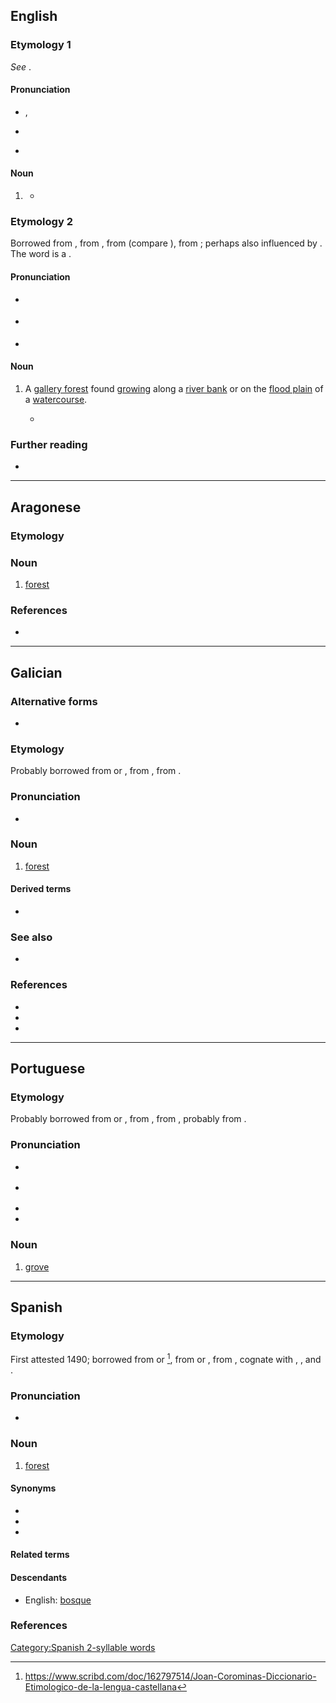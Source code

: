 {{also|Bosque}}
==English==

===Etymology 1===
''See'' {{m|en|bosk}}.

====Pronunciation====
* {{a|RP}} {{enPR|bŏsk}}, {{IPA|en|/bɒsk/}}
* {{audio|en|En-uk-bosk.oga|Audio (RP)}}
* {{a|GA}} {{IPA|en|/bɑsk/}}

====Noun====
{{en-noun}}

# {{rare spelling of|en|bosk}} {{defdate|19th c.}}
#* {{quote-book|en|author=Henry H[opkins] Sibley|authorlink=Henry Hopkins Sibley|chapter=No. 8. Reports of Brig. Gen. Henry H. Sibley, C.S. Army, Commanding Army of New Mexico, Including Operations from January&nbsp;– to May 4, 1862.|title=A Compilation of the Official Records of the Union and Confederate Armies. Additions and Corrections to Series I—Volume IX|location=Washington, D.C.|publisher=Published under the direction of the Hon. {{w|Elihu Root}}, Secretary of War, by Brig. Gen. [[w:Fred C. Ainsworth|Fred C[rayton] Ainsworth]], Chief of the Record and Pension Office, War Department, and Mr. Joseph W. Kirkley; [[w:United States Government Publishing Office|Government Printing Office]]|date=4 May 1862|year_published=1902|page=507|pageurl=https://archive.org/details/warofrebellion09secrrich/page/507/mode/1up|oclc=900475952|passage=On February 16 a reconnaissance in force was pushed to within a mile of the fort and battle offered on the open plain. The challenge was disregarded, and only noticed by the sending out of a few well-mounted men to watch our movements. The forces of the enemy were kept well concealed in the '''bosque''' (grove) above the fort and within its walls.|footer={{small|This could be a use of ''bosque'' in the [[#Etymology 2|etymology 2]] sense.}}}}

===Etymology 2===
Borrowed from {{bor|en|es|bosque|t=forest}}, from {{der|en|LL.|boscus}}, from {{der|en|frk|*busc}} (compare {{cog|dum|busch}}), from {{der|en|gem-pro|*buskaz|t=forest, woods}}; perhaps also influenced by {{m|en|bosk}}. The word is a {{doublet|en|bush|nocap=1}}.

====Pronunciation====
* {{a|RP}} {{IPA|en|/ˈbɒsˌkeɪ/}}
* {{a|GA}} {{IPA|en|/ˈbɑsˌkeɪ/}}
* {{hyphenation|en|bos|que}}

====Noun====
{{en-noun}}

# {{lb|en|southern|_|US}} A [[gallery forest]] found [[grow]]ing along a [[river bank]] or on the [[flood plain]] of a [[watercourse]].
#* {{quote-book|en|author=Benjamin S[tone] Roberts|authorlink=Benjamin S. Roberts|chapter=Operations in Texas, New Mexico, and Arizona. February 1&nbsp;– September 20, 1862. [No. 2. Report of Col. Benjamin S. Roberts, Fifth New Mexico Infantry.]|title=A Compilation of the Official Records of the Union and Confederate Armies. Additions and Corrections to Series I—Volume IX|location=Washington, D.C.|publisher=Published under the direction of the Hon. {{w|Elihu Root}}, Secretary of War, by Brig. Gen. [[w:Fred C. Ainsworth|Fred C[rayton] Ainsworth]], Chief of the Record and Pension Office, War Department, and Mr. Joseph W. Kirkley; [[w:United States Government Publishing Office|Government Printing Office]]|date=23 February 1862|year_published=1902|pages=495 and 496|pageurl=https://archive.org/details/warofrebellion09secrrich/page/495/mode/1up|oclc=900475952|passage=&#91;[https://archive.org/details/warofrebellion09secrrich/page/495/mode/1up page 495]&#93; He drove them with great slaughter from the '''bosque''' they had then seized, repulsed a determined charge of their Lancers, made with audacity and desperation, and was master of the field. [...] &#91;[https://archive.org/details/warofrebellion09secrrich/page/496/mode/1up page 496]&#93; The heavy '''bosques''' in our front were terminated by a drift of sand extending from the high bluff of the Contadero to the river. Behind this drift the enemy, concealed from my observation, rallied all their forces abandoning wagons on the sand hills, tents, and other supplies, including ammunition, with the desperate resolve to storm our batteries.}}

===Further reading===
* {{pedia}}

----

==Aragonese==
{{Wikipedia|lang=an}}

===Etymology===
{{rfe|an}}

===Noun===
{{an-noun|m|bosques}}

# [[forest]]

===References===
* {{R:DBLA}}

----

==Galician==

===Alternative forms===
* {{l|gl|brosque}}

===Etymology===
Probably borrowed from {{bor|gl|ca|-}} or {{bor|gl|oc|bosc}}, from {{der|gl|LL.|boscus}}, from {{der|gl|gem-pro|*buskaz}}.

===Pronunciation===
* {{IPA|gl|/ˈbɔske/}}

===Noun===
{{gl-noun|m}}

# [[forest]]
#: {{syn|gl|fraga|mato}}

====Derived terms====
* {{l|gl|Bosque}}

===See also===
* {{pedia|lang=gl}}

===References===
* {{R:DDLG}}
* {{R:TILG}}
* {{R:TLPGP}}

----

==Portuguese==

===Etymology===
Probably borrowed from {{bor|pt|ca|-}} or {{bor|pt|oc|bosc}}, from {{der|pt|LL.|boscus}}, from {{der|pt|gem-pro|*buskaz|t=bush, thicket}}, probably from {{der|pt|ine-pro|*bʰuH-|t=to grow}}.

===Pronunciation===
* {{a|Brazil}} {{IPA|pt|/ˈbɔs.ki/}}
* {{a|Portugal}} {{IPA|pt|/ˈbɔʃ.kɨ/}}
* {{hyphenation|pt|bos|que}}
* {{rhymes|pt|ɔski}}

===Noun===
{{pt-noun|m}}

# [[grove]]

----

==Spanish==
{{Wikipedia|lang=es}}

===Etymology===
First attested 1490; borrowed from {{bor|es|ca|-}} or {{bor|es|oc|bosc}}<ref>https://www.scribd.com/doc/162797514/Joan-Corominas-Diccionario-Etimologico-de-la-lengua-castellana</ref>, from {{der|es|LL.|boscus}} or {{der|es|VL.|*buscus}}, from {{der|es|gem-pro|*buskaz}}, cognate with {{cog|en|bush}}, {{cog|nl|bos}}, {{cog|fr|bois}} and {{cog|it|bosco}}.

===Pronunciation===
* {{es-IPA}}

===Noun===
{{es-noun|m}}

# [[forest]]

====Synonyms====
* {{l|es|floresta}}
* {{l|es|foresta}}
* {{l|es|selva}}

====Related terms====
{{rel4|es|boscoso|{{l|es|bosquejar|pos=v}}|{{l|es|bosquejo|g=m}}|{{l|es|bosquete|g=m}}|{{l|es|bosquímano|pos=a}}|{{l|es|bosquímano|g=m|pos=n}}|emboscar|guardabosques}}

====Descendants====
* English: [[bosque#Etymology 2|bosque]]

===References===
<references/>

[[Category:Spanish 2-syllable words]]